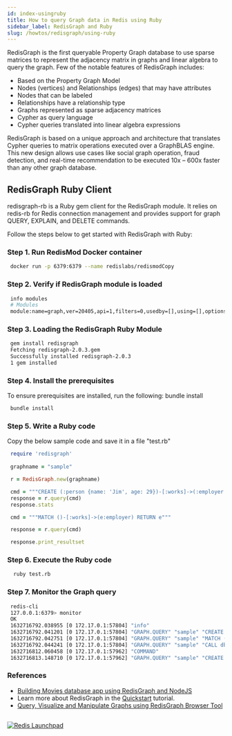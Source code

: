 ```yaml
---
id: index-usingruby
title: How to query Graph data in Redis using Ruby
sidebar_label: RedisGraph and Ruby
slug: /howtos/redisgraph/using-ruby
---
```


RedisGraph is the first queryable Property Graph database to use sparse matrices to represent the adjacency matrix in graphs and linear algebra to query the graph.
Few of the notable features of RedisGraph includes:

- Based on the Property Graph Model
- Nodes (vertices) and Relationships (edges) that may have attributes
- Nodes that can be labeled
- Relationships have a relationship type
- Graphs represented as sparse adjacency matrices
- Cypher as query language
- Cypher queries translated into linear algebra expressions

RedisGraph is based on a unique approach and architecture that translates Cypher queries to matrix operations executed over a GraphBLAS engine. This new design allows use cases like social graph operation, fraud detection, and real-time recommendation to be executed 10x – 600x faster than any other graph database.

## RedisGraph Ruby Client


redisgraph-rb is a Ruby gem client for the RedisGraph module. It relies on redis-rb for Redis connection management and provides support for graph QUERY, EXPLAIN, and DELETE commands.

Follow the steps below to get started with RedisGraph with Ruby:

### Step 1. Run RedisMod Docker container

 ```bash
  docker run -p 6379:6379 --name redislabs/redismodCopy
 ```

### Step 2. Verify if RedisGraph module is loaded

 ```bash
  info modules
  # Modules
  module:name=graph,ver=20405,api=1,filters=0,usedby=[],using=[],options=[]
 ```

### Step 3. Loading the RedisGraph Ruby Module

 ```bash
  gem install redisgraph
  Fetching redisgraph-2.0.3.gem
  Successfully installed redisgraph-2.0.3
  1 gem installed

 ```

### Step 4. Install the prerequisites


To ensure prerequisites are installed, run the following: bundle install


 ```bash
  bundle install
 ```



### Step 5. Write a Ruby code 

Copy the below sample code and save it in a file "test.rb"


 ```ruby
  require 'redisgraph'
  
  graphname = "sample"

  r = RedisGraph.new(graphname)

  cmd = """CREATE (:person {name: 'Jim', age: 29})-[:works]->(:employer {name: 'Dunder Mifflin'})"""
  response = r.query(cmd)
  response.stats

  cmd = """MATCH ()-[:works]->(e:employer) RETURN e"""

  response = r.query(cmd)

  response.print_resultset
 ```

### Step 6. Execute the Ruby code

 ```bash
   ruby test.rb 
 ```




### Step 7. Monitor the Graph query


```bash
 redis-cli 
 127.0.0.1:6379> monitor
 OK
 1632716792.038955 [0 172.17.0.1:57804] "info"
 1632716792.041201 [0 172.17.0.1:57804] "GRAPH.QUERY" "sample" "CREATE (:person {name: 'Jim', age: 29})-[:works]->(:employer {name: 'Dunder Mifflin'})" "--compact"
 1632716792.042751 [0 172.17.0.1:57804] "GRAPH.QUERY" "sample" "MATCH ()-[:works]->(e:employer) RETURN e" "--compact"
 1632716792.044241 [0 172.17.0.1:57804] "GRAPH.QUERY" "sample" "CALL db.propertyKeys()"
 1632716812.060458 [0 172.17.0.1:57962] "COMMAND"
 1632716813.148710 [0 172.17.0.1:57962] "GRAPH.QUERY" "sample" "CREATE (:person {name: 'Jim', age: 29})-[:works]->(:employer {name: 'Dunder Mifflin'})" "--compact"

```


### References


- [Building Movies database app using RedisGraph and NodeJS](/howtos/redisgraphmovies/)
- Learn more about RedisGraph in the [Quickstart](https://oss.redislabs.com/redisgraph/?_ga=2.186887980.520518125.1606546041-1440690046.1604964523) tutorial.
- [Query, Visualize and Manipulate Graphs using RedisGraph Browser Tool](/explore/redisinsight/redisgraph)

##

<div>
<a href="https://launchpad.redis.com" target="_blank" rel="noopener" className="link"> <img src="/img/launchpad.png"  className="thumb" loading="lazy" alt="Redis Launchpad" /></a>
</div>

